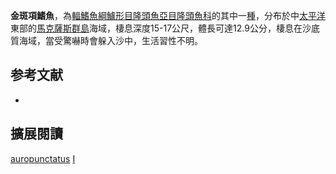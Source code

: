{{Speciesbox 
| genus = Iniistius
| species = auropunctatus
| status = LC
| status_system = IUCN3.1
| authority = [[Randall|Randall]], [[Earle|Earle]] & [[Robertson|Robertson]], 2002
| synonyms = 
}}

'''金斑項鰭魚'''，為[[輻鰭魚綱|輻鰭魚綱]][[鱸形目|鱸形目]][[隆頭魚亞目|隆頭魚亞目]][[隆頭魚科|隆頭魚科]]的其中一[[種|種]]，分布於中[[太平洋|太平洋]]東部的[[馬克薩斯群島|馬克薩斯群島]]海域，棲息深度15-17公尺，體長可達12.9公分，棲息在沙底質海域，當受驚嚇時會躲入沙中，生活習性不明。

== 参考文献 ==
*{{FishBase_species|genus=Iniistius|species=auropunctatus|year=2013|month=7}}

== 擴展閱讀 ==
{{refbegin}}
{{wikispecies-inline|Iniistius auropunctatus|金斑項鰭魚}}
{{refend}}
{{Taxonbar|from=Q2438294}}

[[Category:項鰭魚屬|auropunctatus]]
[[Category:2002年描述的魚類|I]]

{{鱸形目小作品}}